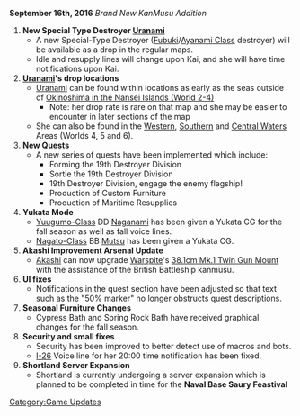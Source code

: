 {{UpdateBar | PrevDate = August 31 | PrevYear = 2016 |NextDate = October 5 |NextYear = 2016 }}
'''September 16th, 2016''' ''Brand New KanMusu Addition''

#'''New Special Type Destroyer [[Uranami]]'''
#*A new Special-Type Destroyer ([[:Category:Fubuki Class|Fubuki]]/[[:Category:Ayanami Class|Ayanami Class]] destroyer) will be available as a drop in the regular maps.
#*Idle and resupply lines will change upon Kai, and she will have time notifications upon Kai.
#'''[[Uranami]]'s drop locations'''
#*[[Uranami]] can be found within locations as early as the seas outside of [[World 2#2-4|Okinoshima in the Nansei Islands (World 2-4)]]
#**Note: her drop rate is rare on that map and she may be easier to encounter in later sections of the map
#* She can also be found in the [[World 4|Western]], [[World 5|Southern]] and [[World 6|Central Waters]] Areas (Worlds 4, 5 and 6).
#'''New [[Quests]]'''
#*A new series of quests have been implemented which include:
#**Forming the 19th Destroyer Division
#**Sortie the 19th Destroyer Division
#**19th Destroyer Division, engage the enemy flagship!
#**Production of Custom Furniture
#**Production of Maritime Resupplies
#'''Yukata Mode'''
#*[[:Category:Yuugumo Class|Yuugumo-Class]] DD [[Naganami]] has been given a Yukata CG for the fall season as well as fall voice lines.
#*[[:Category:Nagato Class|Nagato-Class]] BB [[Mutsu]] has been given a Yukata CG.
#'''Akashi Improvement Arsenal Update'''
#*[[Akashi]] can now upgrade [[Warspite]]'s [[38.1cm Mk.I Twin Gun Mount|38.1cm Mk.1 Twin Gun Mount]] with the assistance of the British Battleship kanmusu.
#'''UI fixes'''
#*Notifications in the quest section have been adjusted so that text such as the "50% marker" no longer obstructs quest descriptions.
#'''Seasonal Furniture Changes'''
#*Cypress Bath and Spring Rock Bath have received graphical changes for the fall season.
#'''Security and small fixes'''
#*Security has been improved to better detect use of macros and bots.
#* [[I-26]] Voice line for her 20:00 time notification has been fixed.
#'''Shortland Server Expansion'''
#*Shortland is currently undergoing a server expansion which is planned to be completed in time for the '''Naval Base Saury Feastival'''
[[Category:Game Updates]]